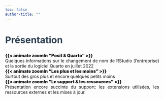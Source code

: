 ```yaml
---
toc: false
author-title: ""
---
```



::: {.center}
# **Présentation** {.unnumbered style="color:#2c3e50; font-size:30px;"}
:::


::: {.center}
::: {.cards}

<div class="card text-white bg-primary mb-3" style="max-width: 500px;">
  <div class="card-header"><a href="01-posit.html" style="text-decoration:none; font-weight:900 ">{{< animate zoomIn "Posit & Quarto" >}}</a></div>
  <div class="card-body" style="text-align: justify;">Quelques informations sur le changement de nom de RStudio (l'entreprise) et la sortie du logiciel Quarto en juillet 2022
  </div>
</div>


<div class="card text-white bg-primary mb-3" style="max-width: 500px;">
  <div class="card-header"><a href="02-quarto_resume.html" style="text-decoration:none; font-weight:900 ">{{< animate zoomIn "Les plus et les moins" >}}</a></div>
  <div class="card-body" style="text-align: justify;">Surtout des gros plus et encore quelques petits moins <br>
  </div>
</div>


<div class="card text-white bg-primary mb-3" style="max-width: 500px;">
  <div class="card-header"><a href="03-support.html" style="text-decoration:none; font-weight:900 ;">{{< animate zoomIn "Le support & les ressources" >}}</a></div>
  <div class="card-body" style="text-align: justify;">Présentation encore succinte du support: les extensions utilisées, les ressources externes et les mises à jour.
  </div>
</div>

:::
:::

